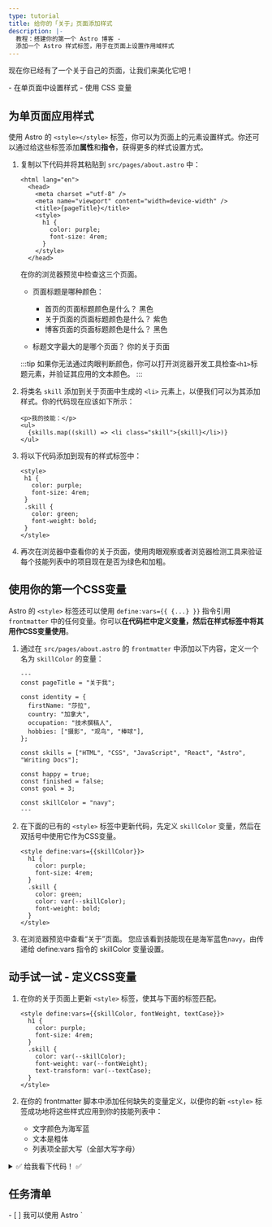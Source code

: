 ```yaml
---
type: tutorial
title: 给你的「关于」页面添加样式
description: |-
  教程：搭建你的第一个 Astro 博客 -
  添加一个 Astro 样式标签，用于在页面上设置作用域样式
---
```


现在你已经有了一个关于自己的页面，让我们来美化它吧！

<PreCheck>
  - 在单页面中设置样式
  - 使用 CSS 变量
</PreCheck>

## 为单页面应用样式

使用 Astro 的 `<style></style>` 标签，你可以为页面上的元素设置样式。你还可以通过给这些标签添加**属性**和**指令**，获得更多的样式设置方式。

1. 复制以下代码并将其粘贴到 `src/pages/about.astro` 中：

    ```astro title="src/pages/about.astro" ins={6-11}
    <html lang="en">
      <head>
        <meta charset ="utf-8" />
        <meta name="viewport" content="width=device-width" />
        <title>{pageTitle}</title>
        <style>
          h1 {
            color: purple;
            font-size: 4rem;
          }
        </style>
      </head> 

    ```

    在你的浏览器预览中检查这三个页面。
    
    - 页面标题是哪种颜色：

        - 首页的页面标题颜色是什么？  <Spoiler>黑色</Spoiler>
        - 关于页面的页面标题颜色是什么？ <Spoiler>紫色</Spoiler>
        - 博客页面的页面标题颜色是什么？ <Spoiler>黑色</Spoiler>

    - 标题文字最大的是哪个页面？ <Spoiler>你的关于页面</Spoiler>

    :::tip
    如果你无法通过肉眼判断颜色，你可以打开浏览器开发工具检查`<h1>`标题元素，并验证其应用的文本颜色。
    :::

2. 将类名 `skill` 添加到关于页面中生成的 `<li>` 元素上，以便我们可以为其添加样式。你的代码现在应该如下所示：
  
    ```astro title="src/pages/about.astro" 'class="skill"'
    <p>我的技能：</p>
    <ul>
      {skills.map((skill) => <li class="skill">{skill}</li>)}
    </ul>
    ```

3. 将以下代码添加到现有的样式标签中：

     ```astro title="src/pages/about.astro" ins={6-9}
    <style>
      h1 {
        color: purple;
        font-size: 4rem;
      }
      .skill {
        color: green;
        font-weight: bold;
      }
    </style>
    ```


  4. 再次在浏览器中查看你的关于页面，使用肉眼观察或者浏览器检测工具来验证每个技能列表中的项目现在是否为绿色和加粗。

## 使用你的第一个CSS变量
Astro 的 `<style>` 标签还可以使用 `define:vars={{ {...} }}` 指令引用 `frontmatter` 中的任何变量。你可以**在代码栏中定义变量，然后在样式标签中将其用作CSS变量使用**。

1. 通过在 `src/pages/about.astro` 的 `frontmatter` 中添加以下内容，定义一个名为 `skillColor` 的变量：

    ```astro title="src/pages/about.astro" ins={17}
    ---
    const pageTitle = "关于我";

    const identity = {
      firstName: "莎拉",
      country: "加拿大",
      occupation: "技术撰稿人",
      hobbies: ["摄影", "观鸟", "棒球"],
    };

    const skills = ["HTML", "CSS", "JavaScript", "React", "Astro", "Writing Docs"];

    const happy = true;
    const finished = false;
    const goal = 3;
  
    const skillColor = "navy";
    ---
    ```

2. 在下面的已有的 `<style>` 标签中更新代码，先定义 `skillColor` 变量，然后在双括号中使用它作为CSS变量。

    ```astro title="src/pages/about.astro" "define:vars={{skillColor}}" "var(--skillColor)" del={7} ins={8}
    <style define:vars={{skillColor}}> 
      h1 {
        color: purple;
        font-size: 4rem;
      }
      .skill {
        color: green;
        color: var(--skillColor);
        font-weight: bold;
      }
    </style>
    ```

3. 在浏览器预览中查看“关于”页面。 您应该看到技能现在是海军蓝色`navy`，由传递给 define:vars 指令的 skillColor 变量设置。

<Box icon="puzzle-piece">

## 动手试一试 - 定义CSS变量
 
 1. 在你的关于页面上更新 `<style>` 标签，使其与下面的标签匹配。

    ```astro title="src/pages/about.astro"
    <style define:vars={{skillColor, fontWeight, textCase}}>
      h1 {
        color: purple;
        font-size: 4rem;
      }
      .skill {
        color: var(--skillColor);
        font-weight: var(--fontWeight);
        text-transform: var(--textCase);
      }
    </style>
    ```
 
 2. 在你的 frontmatter 脚本中添加任何缺失的变量定义，以便你的新 `<style>` 标签成功地将这些样式应用到你的技能列表中：
    - 文字颜色为海军蓝
    - 文本是粗体
    - 列表项全部大写（全部大写字母）

<details>
<summary>✅ 给我看下代码！ ✅</summary>

```astro title="src/pages/about.astro" ins={18-19}
---
const pageTitle = "关于我";

const identity = {
  firstName: "莎拉",
  country: "加拿大",
  occupation: "技术撰稿人",
  hobbies: ["摄影", "观鸟", "棒球"],
};

const skills = ["HTML", "CSS", "JavaScript", "React", "Astro", "Writing Docs"];

const happy = true;
const finished = false;
const goal = 3;

const skillColor = "navy";
const fontWeight = "bold";
const textCase = "uppercase";
---
```
</details>

</Box>

<Box icon="check-list">

## 任务清单

<Checklist>
- [ ] 我可以使用 Astro `<style>` 标签将 CSS 样式添加到单个页面。
- [ ] 我可以使用变量来设置页面上元素的样式。
</Checklist>
</Box>

### 相关资源
- [Astro 和 JSX 间的差异比较](/zh-cn/core-concepts/astro-components/#astro-和-jsx-间的差异)
- [Astro `<style>` 标签](/zh-cn/guides/styling/#在-astro-进行设计)
- [Astro 里的 CSS 变量](/zh-cn/guides/styling/#css-变量)
